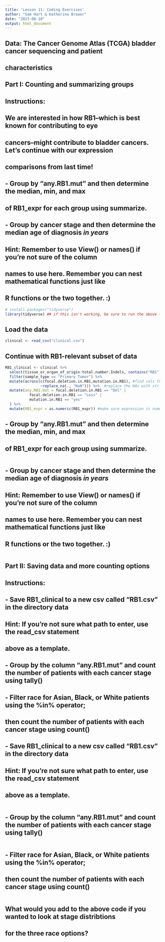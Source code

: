 ```yaml
---
title: 'Lesson 11: Coding Exercises'
author: "Sam Hart & Katherine Brower"
date: "2023-08-10"
output: html_document
---
```


## Data: The Cancer Genome Atlas (TCGA) bladder cancer sequencing and patient
##       characteristics



## Part I: Counting and summarizing groups

## Instructions:
##  We are interested in how RB1--which is best known for contributing to eye
##  cancers--might contribute to bladder cancers. Let's continue with our expression
##  comparisons from last time!
##   - Group by "any.RB1.mut" and then determine the median, min, and max
##     of RB1_expr for each group using summarize.
##   - Group by cancer stage and then determine the median age of diagnosis *in years*
##     Hint: Remember to use View() or names() if you're not sure of the column
##      names to use here. Remember you can nest mathematical functions just like
##      R functions or the two together. :)


```r
# install.packages("tidyverse")
library(tidyverse) ## if this isn't working, be sure to run the above (uncomment first)
```

## Load the data

```r
clinical <- read_csv("clinical.csv")
```

## Continue with RB1-relevant subset of data

```r
RB1_clinical <- clinical %>%
  select(tissue_or_organ_of_origin:total.number.Indels, contains("RB1")) %>%
  filter(sample_type == "Primary Tumor") %>%
  mutate(across(c(focal.deletion.in.RB1,mutation.in.RB1), #find cols that contain "RB1"
                ~replace_na(., "NaN"))) %>%  #replace the NAs with strings
  mutate(any.RB1.mut = focal.deletion.in.RB1 == "Del" |
           focal.deletion.in.RB1 == "Loss" |
           mutation.in.RB1 == "yes"
  ) %>%
  mutate(RB1_expr = as.numeric(RB1_expr)) #make sure expression is numeric just in case
```

##   - Group by "any.RB1.mut" and then determine the median, min, and max
##     of RB1_expr for each group using summarize.

```r

```

##   - Group by cancer stage and then determine the median age of diagnosis *in years*
##     Hint: Remember to use View() or names() if you're not sure of the column
##      names to use here. Remember you can nest mathematical functions just like
##      R functions or the two together. :)

```r

```


## Part II: Saving data and more counting options

## Instructions:
##  - Save RB1_clinical to a new csv called "RB1.csv" in the directory data
##     Hint: If you're not sure what path to enter, use the read_csv statement
##      above as a template.
##  - Group by the column "any.RB1.mut" and count the number of patients with each cancer stage using tally()
##  - Filter race for Asian, Black, or White patients using the %in% operator;
##    then count the number of patients with each cancer stage using count()




##  - Save RB1_clinical to a new csv called "RB1.csv" in the directory data
##     Hint: If you're not sure what path to enter, use the read_csv statement
##      above as a template.
```r

```

##  - Group by the column "any.RB1.mut" and count the number of patients with each cancer stage using tally()
```r

```


##  - Filter race for Asian, Black, or White patients using the %in% operator;
##    then count the number of patients with each cancer stage using count()
```r

```


## What would you add to the above code if you wanted to look at stage distribtions
## for the three race options?
```r

```



